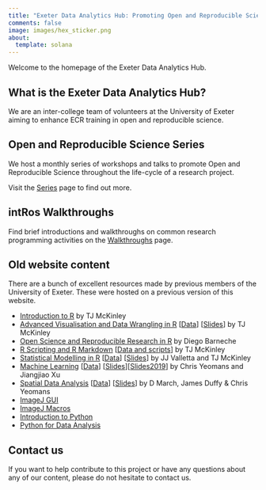 ```yaml
---
title: "Exeter Data Analytics Hub: Promoting Open and Reproducible Science"
comments: false
image: images/hex_sticker.png
about:
  template: solana
---
```


Welcome to the homepage of the Exeter Data Analytics Hub.

## What is the Exeter Data Analytics Hub?

We are an inter-college team of volunteers at the University of Exeter aiming to enhance ECR training in open and reproducible science.

## Open and Reproducible Science Series

We host a monthly series of workshops and talks to promote Open and Reproducible Science throughout the life-cycle of a research project.

Visit the [Series](series.html) page to find out more.

## intRos Walkthroughs

Find brief introductions and walkthroughs on common research programming activities on the [Walkthroughs](posts.html) page.

## Old website content

There are a bunch of excellent resources made by previous members of the University of Exeter. These were hosted on a previous version of this website.

-   [Introduction to R](https://exeter-data-analytics.github.io/IntroToR/) by TJ McKinley
-   [Advanced Visualisation and Data Wrangling in R](https://exeter-data-analytics.github.io/AdVis/) \[[Data](https://exeter-data-analytics.github.io/AdVis/dataFiles.zip)\] \[[Slides](https://exeter-data-analytics.github.io/AdVis/slides.zip)\] by TJ McKinley
-   [Open Science and Reproducible Research in R](https://exeter-data-analytics.github.io/reproducibleScience) by Diego Barneche
-   [R Scripting and R Markdown](https://exeter-data-analytics.github.io/LitProg) \[[Data and scripts](https://exeter-data-analytics.github.io/LitProg/dataFiles.zip)\] by TJ McKinley
-   [Statistical Modelling in R](https://exeter-data-analytics.github.io/StatModelling/) \[[Data](https://exeter-data-analytics.github.io/StatModelling/dataFiles.zip)\] \[[Slides](https://exeter-data-analytics.github.io/StatModelling/slides.zip)\] by JJ Valletta and TJ McKinley
-   [Machine Learning](https://exeter-data-analytics.github.io/MachineLearning) \[[Data](https://exeter-data-analytics.github.io/MachineLearning/data.zip)\] \[[Slides](https://exeter-data-analytics.github.io/MachineLearning/slides.zip)\]\[[Slides2019](https://exeter-data-analytics.github.io/MachineLearning/slides2019.zip)\] by Chris Yeomans and Jiangjiao Xu
-   [Spatial Data Analysis](https://exeter-data-analytics.github.io/spatial_data_analysis) \[[Data](https://exeter-data-analytics.github.io/spatial_data_analysis/data.zip)\] \[[Slides](https://exeter-data-analytics.github.io/spatial_data_analysis/slides.zip)\] by D March, James Duffy & Chris Yeomans
-   [ImageJ GUI](https://exeter-data-analytics.github.io/imagej-gui)
-   [ImageJ Macros](https://exeter-data-analytics.github.io/imagej-macros)
-   [Introduction to Python](https://exeter-data-analytics.github.io/python-intro)
-   [Python for Data Analysis](https://exeter-data-analytics.github.io/python-data)

## Contact us

If you want to help contribute to this project or have any questions about any of our content, please do not hesitate to contact us.
